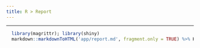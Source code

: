 ```yaml
---
title: R > Report
---
```


***

```r
  library(magrittr); library(shiny)
  markdown::markdownToHTML('app/report.md', fragment.only = TRUE) %>% HTML
```

